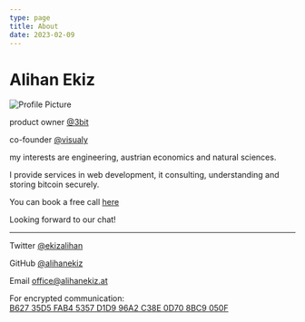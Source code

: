 ```yaml
---
type: page
title: About
date: 2023-02-09
---
```


# Alihan Ekiz


<Image
  src="/images/profile.jpg"
  alt="Profile Picture"
  width={100}
  height={100}
  priority
  className="profile-image"
/>

product owner [@3bit](https://www.3bankenit.at)

co-founder [@visualy](https://visualy.at)

my interests are engineering, austrian economics and natural sciences.

I provide services in web development, it consulting, understanding and storing bitcoin securely.

You can book a free call [here](https://calendar.google.com/calendar/u/0/appointments/schedules/AcZssZ0oblngUuD8TiJpje83Du7BOBaMlGsXVSJFHuBGig0WXEf7CSnx0HkTN9OTkXAXRXkmtEukI_uK)

Looking forward to our chat!

---

Twitter [@ekizalihan](https://twitter.com/ekizalihan)

GitHub [@alihanekiz](https://github.com/alihanekiz)

Email office@alihanekiz.at

For encrypted communication: [B627 35D5 FAB4 5357 D1D9 96A2 C38E 0D70 8BC9 050F](/key/pub.asc)
